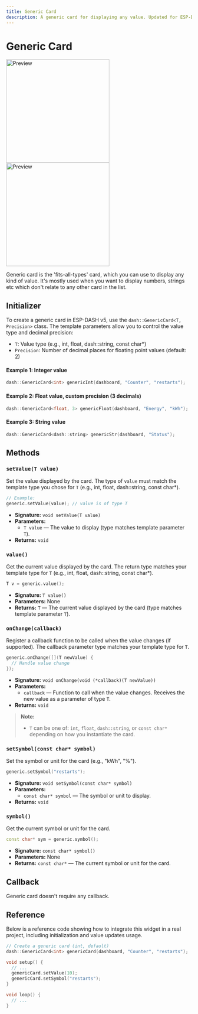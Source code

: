 ```yaml
---
title: Generic Card
description: A generic card for displaying any value. Updated for ESP-DASH v5 API.
---
```



# Generic Card

<img className="my-6 hidden dark:block" src="/img/v5/cards/dark/generic.png" width="280px" alt="Preview" />
<img className="my-6 dark:hidden" src="/img/v5/cards/light/generic.png" width="280px" alt="Preview" />

Generic card is the 'fits-all-types' card, which you can use to display any kind of value. It's mostly used when you want to display numbers, strings etc which don't relate to any other card in the list.

## Initializer

To create a generic card in ESP-DASH v5, use the `dash::GenericCard<T, Precision>` class. The template parameters allow you to control the value type and decimal precision:
- `T`: Value type (e.g., int, float, dash::string, const char*)
- `Precision`: Number of decimal places for floating point values (default: 2)

#### Example 1: Integer value
```cpp
dash::GenericCard<int> genericInt(dashboard, "Counter", "restarts");
```

#### Example 2: Float value, custom precision (3 decimals)
```cpp
dash::GenericCard<float, 3> genericFloat(dashboard, "Energy", "kWh");
```

#### Example 3: String value
```cpp
dash::GenericCard<dash::string> genericStr(dashboard, "Status");
```

## Methods

### `setValue(T value)`
Set the value displayed by the card. The type of `value` must match the template type you chose for `T` (e.g., int, float, dash::string, const char*).
```cpp
// Example:
generic.setValue(value); // value is of type T
```
- **Signature:** `void setValue(T value)`
- **Parameters:**
  - `T value` — The value to display (type matches template parameter `T`).
- **Returns:** `void`

### `value()`
Get the current value displayed by the card. The return type matches your template type for `T` (e.g., int, float, dash::string, const char*).
```cpp
T v = generic.value();
```
- **Signature:** `T value()`
- **Parameters:** None
- **Returns:** `T` — The current value displayed by the card (type matches template parameter `T`).

### `onChange(callback)`
Register a callback function to be called when the value changes (if supported). The callback parameter type matches your template type for `T`.
```cpp
generic.onChange([](T newValue) {
  // Handle value change
});
```
- **Signature:** `void onChange(void (*callback)(T newValue))`
- **Parameters:**
  - `callback` — Function to call when the value changes. Receives the new value as a parameter of type `T`.
- **Returns:** `void`

> **Note:**
> - `T` can be one of: `int`, `float`, `dash::string`, or `const char*` depending on how you instantiate the card.

### `setSymbol(const char* symbol)`
Set the symbol or unit for the card (e.g., "kWh", "%").
```cpp
generic.setSymbol("restarts");
```
- **Signature:** `void setSymbol(const char* symbol)`
- **Parameters:**
  - `const char* symbol` — The symbol or unit to display.
- **Returns:** `void`

### `symbol()`
Get the current symbol or unit for the card.
```cpp
const char* sym = generic.symbol();
```
- **Signature:** `const char* symbol()`
- **Parameters:** None
- **Returns:** `const char*` — The current symbol or unit for the card.

## Callback

<Callout>
Generic card doesn't require any callback.
</Callout>

## Reference

Below is a reference code showing how to integrate this widget in a real project, including initialization and value updates usage.

```cpp
// Create a generic card (int, default)
dash::GenericCard<int> genericCard(dashboard, "Counter", "restarts");

void setup() {
  // ...
  genericCard.setValue(10);
  genericCard.setSymbol("restarts");
}

void loop() {
  // ...
}
```
